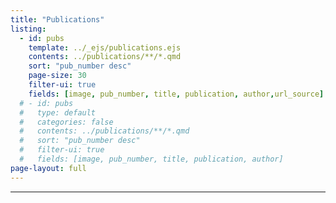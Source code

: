 ```yaml
---
title: "Publications"
listing:
  - id: pubs
    template: ../_ejs/publications.ejs
    contents: ../publications/**/*.qmd
    sort: "pub_number desc"
    page-size: 30
    filter-ui: true
    fields: [image, pub_number, title, publication, author,url_source]
  # - id: pubs
  #   type: default
  #   categories: false
  #   contents: ../publications/**/*.qmd
  #   sort: "pub_number desc"
  #   filter-ui: true
  #   fields: [image, pub_number, title, publication, author]
page-layout: full
---
```


<hr>

:::{#pubs}
:::




